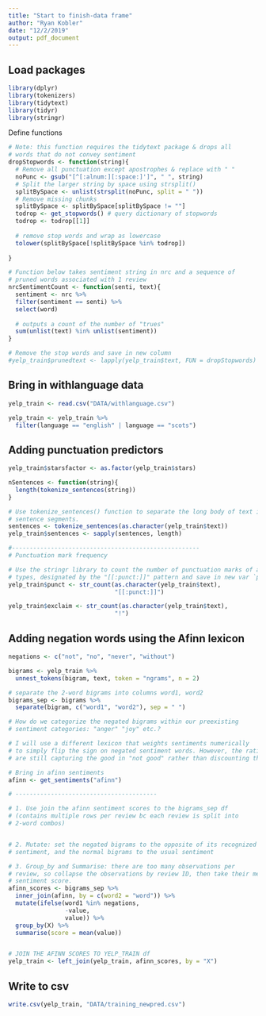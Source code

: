 ```yaml
---
title: "Start to finish-data frame"
author: "Ryan Kobler"
date: "12/2/2019"
output: pdf_document
---
```


## Load packages
```r
library(dplyr)
library(tokenizers)
library(tidytext)
library(tidyr)
library(stringr)
```

Define functions
```r
# Note: this function requires the tidytext package & drops all
# words that do not convey sentiment
dropStopwords <- function(string){
  # Remove all punctuation except apostrophes & replace with " "
  noPunc <- gsub("[^[:alnum:][:space:]']", " ", string) 
  # Split the larger string by space using strsplit()
  splitBySpace <- unlist(strsplit(noPunc, split = " "))
  # Remove missing chunks
  splitBySpace <- splitBySpace[splitBySpace != ""]
  todrop <- get_stopwords() # query dictionary of stopwords
  todrop <- todrop[[1]]
  
  # remove stop words and wrap as lowercase
  tolower(splitBySpace[!splitBySpace %in% todrop])
  
}

# Function below takes sentiment string in nrc and a sequence of 
# pruned words associated with 1 review
nrcSentimentCount <- function(senti, text){
  sentiment <- nrc %>% 
  filter(sentiment == senti) %>%
  select(word)
  
  # outputs a count of the number of "trues"
  sum(unlist(text) %in% unlist(sentiment))
}

# Remove the stop words and save in new column
#yelp_train$prunedtext <- lapply(yelp_train$text, FUN = dropStopwords)

```


## Bring in withlanguage data

```r
yelp_train <- read.csv("DATA/withlanguage.csv")

yelp_train <- yelp_train %>%
  filter(language == "english" | language == "scots")
```


## Adding punctuation predictors

```r
yelp_train$starsfactor <- as.factor(yelp_train$stars)

nSentences <- function(string){
  length(tokenize_sentences(string))
}

# Use tokenize_sentences() function to separate the long body of text into
# sentence segments. 
sentences <- tokenize_sentences(as.character(yelp_train$text))
yelp_train$sentences <- sapply(sentences, length)

#-----------------------------------------------------
# Punctuation mark frequency

# Use the stringr library to count the number of punctuation marks of all
# types, designated by the "[[:punct:]]" pattern and save in new var `punct`.
yelp_train$punct <- str_count(as.character(yelp_train$text),
                              "[[:punct:]]")

yelp_train$exclaim <- str_count(as.character(yelp_train$text),
                              "!")
```


## Adding negation words using the Afinn lexicon

```r


negations <- c("not", "no", "never", "without")

bigrams <- yelp_train %>%
  unnest_tokens(bigram, text, token = "ngrams", n = 2)

# separate the 2-word bigrams into columns word1, word2
bigrams_sep <- bigrams %>%
  separate(bigram, c("word1", "word2"), sep = " ")

# How do we categorize the negated bigrams within our preexisting
# sentiment categories: "anger" "joy" etc.?

# I will use a different lexicon that weights sentiments numerically
# to simply flip the sign on negated sentiment words. However, the ratios
# are still capturing the good in "not good" rather than discounting them.

# Bring in afinn sentiments
afinn <- get_sentiments("afinn")

# ----------------------------------------

# 1. Use join the afinn sentiment scores to the bigrams_sep df
# (contains multiple rows per review bc each review is split into
# 2-word combos)


# 2. Mutate: set the negated bigrams to the opposite of its recognized
# sentiment, and the normal bigrams to the usual sentiment

# 3. Group_by and Summarise: there are too many observations per 
# review, so collapse the observations by review ID, then take their mean
# sentiment score.
afinn_scores <- bigrams_sep %>%
  inner_join(afinn, by = c(word2 = "word")) %>%
  mutate(ifelse(word1 %in% negations,
                -value, 
                value)) %>%
  group_by(X) %>%
  summarise(score = mean(value))


# JOIN THE AFINN SCORES TO YELP_TRAIN df
yelp_train <- left_join(yelp_train, afinn_scores, by = "X")
```

## Write to csv
```r
write.csv(yelp_train, "DATA/training_newpred.csv")
```
